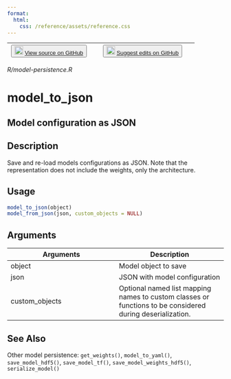 ```yaml
---
format:
  html:
    css: /reference/assets/reference.css
---
```


| <button class="button"> ![](/reference/assets/GitHub-Mark-32px.png){width="20"} [View source on GitHub](https://github.com/rstudio/keras//blob/main/R/model-persistence.R) </button> | <button class="button"> ![](/reference/assets/GitHub-Mark-32px.png){width="20"} [Suggest edits on GitHub](https://github.com/rstudio/keras//edit/main/R/model-persistence.R) </button> |
|:------------------------------:|:--------------------------------------:|

*R/model-persistence.R*

# model_to_json

## Model configuration as JSON

## Description
Save and re-load models configurations as JSON. Note that the representation does not include the weights, only the architecture. 


## Usage
```r
model_to_json(object) 
model_from_json(json, custom_objects = NULL) 
```

## Arguments
|Arguments|Description|
|---|---|
| object | Model object to save |
| json | JSON with model configuration |
| custom_objects | Optional named list mapping names to custom classes or functions to be considered during deserialization. |






## See Also
Other model persistence:  `get_weights()`, `model_to_yaml()`, `save_model_hdf5()`, `save_model_tf()`, `save_model_weights_hdf5()`, `serialize_model()`

